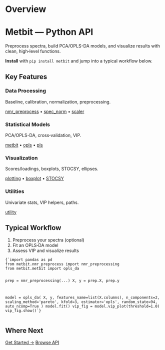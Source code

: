 # Overview

<div className="prose">
  <div className="hero">
    <h1 className="heroTitle">Metbit — Python API</h1>
    <p className="heroSubtitle">Preprocess spectra, build PCA/OPLS-DA models, and visualize results with clean, high‑level functions.</p>
  </div>

  <div className="callout success"><strong>Install</strong> with <code>pip install metbit</code> and jump into a typical workflow below.</div>

  <h2>Key Features</h2>
  <div className="grid" style={{gridTemplateColumns:'repeat(2,minmax(0,1fr))'}}>
    <div className="card"><h3>Data Processing</h3><p>Baseline, calibration, normalization, preprocessing.</p><p><a href="/docs/api/nmr_preprocess">nmr_preprocess</a> • <a href="/docs/api/spec_norm">spec_norm</a> • <a href="/docs/api/scaler">scaler</a></p></div>
    <div className="card"><h3>Statistical Models</h3><p>PCA/OPLS-DA, cross‑validation, VIP.</p><p><a href="/docs/api/metbit">metbit</a> • <a href="/docs/api/opls">opls</a> • <a href="/docs/api/pls">pls</a></p></div>
    <div className="card"><h3>Visualization</h3><p>Scores/loadings, boxplots, STOCSY, ellipses.</p><p><a href="/docs/api/plotting">plotting</a> • <a href="/docs/api/boxplot">boxplot</a> • <a href="/docs/api/STOCSY">STOCSY</a></p></div>
    <div className="card"><h3>Utilities</h3><p>Univariate stats, VIP helpers, paths.</p><p><a href="/docs/api/utility">utility</a></p></div>
  </div>

  <h2>Typical Workflow</h2>
  <div className="twoCol">
    <div>
      <ol className="steps">
        <li>Preprocess your spectra (optional)</li>
        <li>Fit an OPLS‑DA model</li>
        <li>Assess VIP and visualize results</li>
      </ol>
    </div>
    <div>
      <pre><code>{`import pandas as pd
from metbit.nmr_preprocess import nmr_preprocessing
from metbit.metbit import opls_da

prep = nmr_preprocessing(...)
X, y = prep.X, prep.y

model = opls_da(
    X, y,
    features_name=list(X.columns), n_components=2,
    scaling_method='pareto', kfold=3,
    estimator='opls', random_state=94, auto_ncomp=True
)
model.fit()
vip_fig = model.vip_plot(threshold=1.0)
vip_fig.show()`}</code></pre>
    </div>
  </div>

  <h2>Where Next</h2>
  <p>
    <a className="btn" href="/docs/getting-started">Get Started →</a>
    <span style={{ marginLeft: 8 }} />
    <a className="btn secondary" href="/docs/api">Browse API</a>
  </p>
</div>
